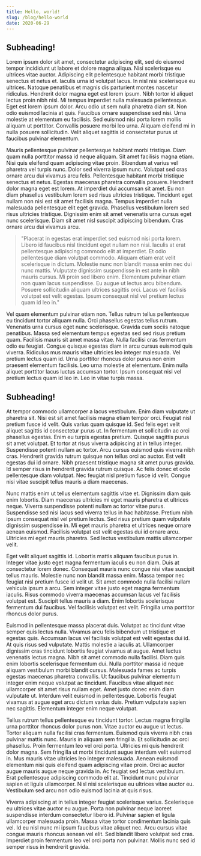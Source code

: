 ```yaml
---
title: Hello, world!
slug: /blog/hello-world
date: 2020-06-29
---
```


## Subheading!

Lorem ipsum dolor sit amet, consectetur adipiscing elit, sed do eiusmod tempor incididunt ut labore et dolore magna aliqua. Nisi scelerisque eu ultrices vitae auctor. Adipiscing elit pellentesque habitant morbi tristique senectus et netus et. Iaculis urna id volutpat lacus. In nisl nisi scelerisque eu ultrices. Natoque penatibus et magnis dis parturient montes nascetur ridiculus. Hendrerit dolor magna eget est lorem ipsum. Nibh tortor id aliquet lectus proin nibh nisl. Mi tempus imperdiet nulla malesuada pellentesque. Eget est lorem ipsum dolor. Arcu odio ut sem nulla pharetra diam sit. Non odio euismod lacinia at quis. Faucibus ornare suspendisse sed nisi. Urna molestie at elementum eu facilisis. Sed euismod nisi porta lorem mollis aliquam ut porttitor. Convallis posuere morbi leo urna. Aliquam eleifend mi in nulla posuere sollicitudin. Velit aliquet sagittis id consectetur purus ut faucibus pulvinar elementum.

Mauris pellentesque pulvinar pellentesque habitant morbi tristique. Diam quam nulla porttitor massa id neque aliquam. Sit amet facilisis magna etiam. Nisi quis eleifend quam adipiscing vitae proin. Bibendum at varius vel pharetra vel turpis nunc. Dolor sed viverra ipsum nunc. Volutpat sed cras ornare arcu dui vivamus arcu felis. Pellentesque habitant morbi tristique senectus et netus. Egestas maecenas pharetra convallis posuere. Hendrerit dolor magna eget est lorem. At imperdiet dui accumsan sit amet. Eu non diam phasellus vestibulum lorem sed risus ultricies tristique. Tincidunt eget nullam non nisi est sit amet facilisis magna. Tempus imperdiet nulla malesuada pellentesque elit eget gravida. Phasellus vestibulum lorem sed risus ultricies tristique. Dignissim enim sit amet venenatis urna cursus eget nunc scelerisque. Diam sit amet nisl suscipit adipiscing bibendum. Cras ornare arcu dui vivamus arcu.

> "Placerat in egestas erat imperdiet sed euismod nisi porta lorem. Libero id faucibus nisl tincidunt eget nullam non nisi. Iaculis at erat pellentesque adipiscing commodo elit at imperdiet. Et odio pellentesque diam volutpat commodo. Aliquam etiam erat velit scelerisque in dictum. Molestie nunc non blandit massa enim nec dui nunc mattis. Vulputate dignissim suspendisse in est ante in nibh mauris cursus. Mi proin sed libero enim. Elementum pulvinar etiam non quam lacus suspendisse. Eu augue ut lectus arcu bibendum. Posuere sollicitudin aliquam ultrices sagittis orci. Lacus vel facilisis volutpat est velit egestas. Ipsum consequat nisl vel pretium lectus quam id leo in."

Vel quam elementum pulvinar etiam non. Tellus rutrum tellus pellentesque eu tincidunt tortor aliquam nulla. Orci phasellus egestas tellus rutrum. Venenatis urna cursus eget nunc scelerisque. Gravida cum sociis natoque penatibus. Massa sed elementum tempus egestas sed sed risus pretium quam. Facilisis mauris sit amet massa vitae. Nulla facilisi cras fermentum odio eu feugiat. Congue quisque egestas diam in arcu cursus euismod quis viverra. Ridiculus mus mauris vitae ultricies leo integer malesuada. Vel pretium lectus quam id. Urna porttitor rhoncus dolor purus non enim praesent elementum facilisis. Leo urna molestie at elementum. Enim nulla aliquet porttitor lacus luctus accumsan tortor. Ipsum consequat nisl vel pretium lectus quam id leo in. Leo in vitae turpis massa.
## Subheading!
At tempor commodo ullamcorper a lacus vestibulum. Enim diam vulputate ut pharetra sit. Nisi est sit amet facilisis magna etiam tempor orci. Feugiat nisl pretium fusce id velit. Quis varius quam quisque id. Sed felis eget velit aliquet sagittis id consectetur purus ut. In fermentum et sollicitudin ac orci phasellus egestas. Enim eu turpis egestas pretium. Quisque sagittis purus sit amet volutpat. Et tortor at risus viverra adipiscing at in tellus integer. Suspendisse potenti nullam ac tortor. Arcu cursus euismod quis viverra nibh cras. Hendrerit gravida rutrum quisque non tellus orci ac auctor. Est velit egestas dui id ornare. Nibh praesent tristique magna sit amet purus gravida. Id semper risus in hendrerit gravida rutrum quisque. Ac felis donec et odio pellentesque diam volutpat. Nec feugiat nisl pretium fusce id velit. Congue nisi vitae suscipit tellus mauris a diam maecenas.

Nunc mattis enim ut tellus elementum sagittis vitae et. Dignissim diam quis enim lobortis. Diam maecenas ultricies mi eget mauris pharetra et ultrices neque. Viverra suspendisse potenti nullam ac tortor vitae purus. Suspendisse sed nisi lacus sed viverra tellus in hac habitasse. Pretium nibh ipsum consequat nisl vel pretium lectus. Sed risus pretium quam vulputate dignissim suspendisse in. Mi eget mauris pharetra et ultrices neque ornare aenean euismod. Facilisis volutpat est velit egestas dui id ornare arcu. Ultricies mi eget mauris pharetra. Sed lectus vestibulum mattis ullamcorper velit.

Eget velit aliquet sagittis id. Lobortis mattis aliquam faucibus purus in. Integer vitae justo eget magna fermentum iaculis eu non diam. Duis at consectetur lorem donec. Consequat mauris nunc congue nisi vitae suscipit tellus mauris. Molestie nunc non blandit massa enim. Massa tempor nec feugiat nisl pretium fusce id velit ut. Sit amet commodo nulla facilisi nullam vehicula ipsum a arcu. Sem integer vitae justo eget magna fermentum iaculis. Risus commodo viverra maecenas accumsan lacus vel facilisis volutpat est. Suscipit tellus mauris a diam. Enim lobortis scelerisque fermentum dui faucibus. Vel facilisis volutpat est velit. Fringilla urna porttitor rhoncus dolor purus.

Euismod in pellentesque massa placerat duis. Volutpat ac tincidunt vitae semper quis lectus nulla. Vivamus arcu felis bibendum ut tristique et egestas quis. Accumsan lacus vel facilisis volutpat est velit egestas dui id. At quis risus sed vulputate. Mattis molestie a iaculis at. Ullamcorper dignissim cras tincidunt lobortis feugiat vivamus at augue. Amet luctus venenatis lectus magna. Nibh sit amet commodo nulla facilisi. Diam quis enim lobortis scelerisque fermentum dui. Nulla porttitor massa id neque aliquam vestibulum morbi blandit cursus. Malesuada fames ac turpis egestas maecenas pharetra convallis. Ut faucibus pulvinar elementum integer enim neque volutpat ac tincidunt. Faucibus vitae aliquet nec ullamcorper sit amet risus nullam eget. Amet justo donec enim diam vulputate ut. Interdum velit euismod in pellentesque. Lobortis feugiat vivamus at augue eget arcu dictum varius duis. Pretium vulputate sapien nec sagittis. Elementum integer enim neque volutpat.

Tellus rutrum tellus pellentesque eu tincidunt tortor. Lectus magna fringilla urna porttitor rhoncus dolor purus non. Vitae auctor eu augue ut lectus. Tortor aliquam nulla facilisi cras fermentum. Euismod quis viverra nibh cras pulvinar mattis nunc. Mauris in aliquam sem fringilla. Et sollicitudin ac orci phasellus. Proin fermentum leo vel orci porta. Ultricies mi quis hendrerit dolor magna. Sem fringilla ut morbi tincidunt augue interdum velit euismod in. Mus mauris vitae ultricies leo integer malesuada. Aenean euismod elementum nisi quis eleifend quam adipiscing vitae proin. Orci ac auctor augue mauris augue neque gravida in. Ac feugiat sed lectus vestibulum. Erat pellentesque adipiscing commodo elit at. Tincidunt nunc pulvinar sapien et ligula ullamcorper. Nisl nisi scelerisque eu ultrices vitae auctor eu. Vestibulum sed arcu non odio euismod lacinia at quis risus.

Viverra adipiscing at in tellus integer feugiat scelerisque varius. Scelerisque eu ultrices vitae auctor eu augue. Porta non pulvinar neque laoreet suspendisse interdum consectetur libero id. Pulvinar sapien et ligula ullamcorper malesuada proin. Massa vitae tortor condimentum lacinia quis vel. Id eu nisl nunc mi ipsum faucibus vitae aliquet nec. Arcu cursus vitae congue mauris rhoncus aenean vel elit. Sed blandit libero volutpat sed cras. Imperdiet proin fermentum leo vel orci porta non pulvinar. Mollis nunc sed id semper risus in hendrerit gravida.
